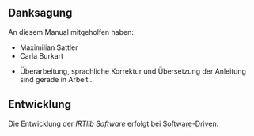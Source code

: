 
## Danksagung

An diesem Manual mitgeholfen haben:

* Maximilian Sattler
* Carla Burkart 

::: {.callout-important title="In Entwicklung"}
* Überarbeitung, sprachliche Korrektur und Übersetzung der Anleitung sind gerade in Arbeit...
:::


## Entwicklung

Die Entwicklung der *IRTlib Software* erfolgt bei [Software-Driven](https://software-driven.de/).